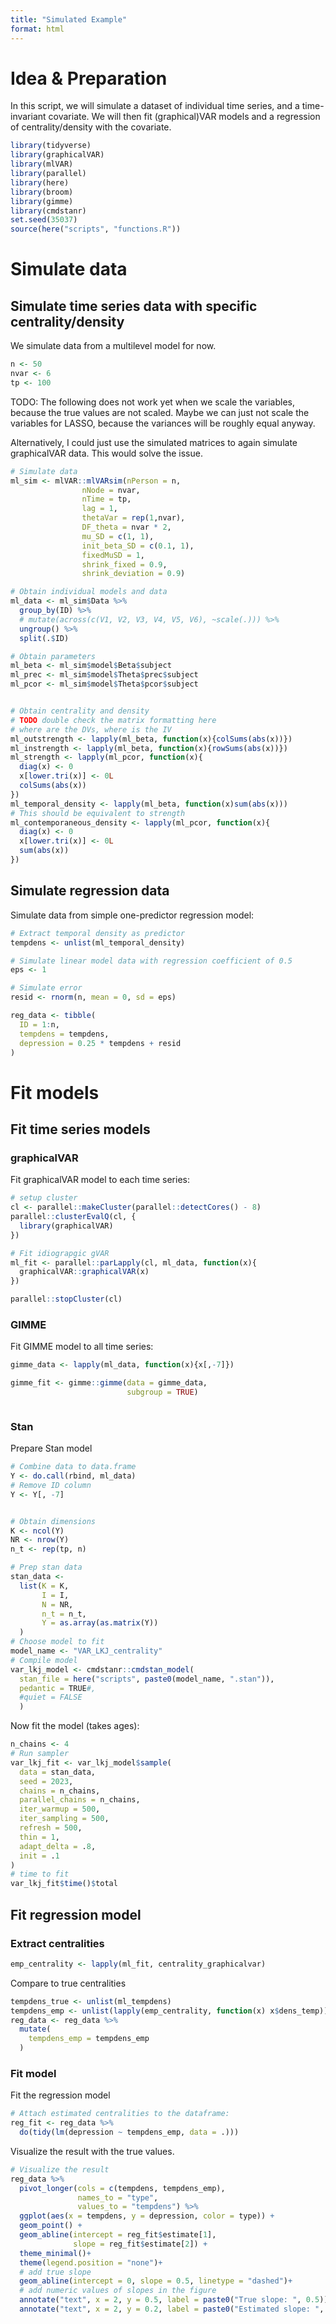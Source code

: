 ```yaml
---
title: "Simulated Example"
format: html
---
```


# Idea & Preparation
In this script, we will simulate a dataset of individual time series, and a time-invariant covariate.
We will then fit (graphical)VAR models and a regression of centrality/density with the covariate.

```r
library(tidyverse)
library(graphicalVAR)
library(mlVAR)
library(parallel)
library(here)
library(broom)
library(gimme)
library(cmdstanr)
set.seed(35037)
source(here("scripts", "functions.R"))

```

# Simulate data

## Simulate time series data with specific centrality/density
We simulate data from a multilevel model for now.

```r
n <- 50
nvar <- 6
tp <- 100

```


TODO: The following does not work yet when we scale the variables, because the true values are not scaled. Maybe we can just not scale the variables for LASSO, because the variances will be roughly equal anyway.

Alternatively, I could just use the simulated matrices to again simulate graphicalVAR data. This would solve the issue. 
```r
# Simulate data
ml_sim <- mlVAR::mlVARsim(nPerson = n, 
                nNode = nvar, 
                nTime = tp, 
                lag = 1, 
                thetaVar = rep(1,nvar),
                DF_theta = nvar * 2, 
                mu_SD = c(1, 1), 
                init_beta_SD = c(0.1, 1), 
                fixedMuSD = 1, 
                shrink_fixed = 0.9, 
                shrink_deviation = 0.9)

# Obtain individual models and data
ml_data <- ml_sim$Data %>%
  group_by(ID) %>% 
  # mutate(across(c(V1, V2, V3, V4, V5, V6), ~scale(.))) %>%
  ungroup() %>% 
  split(.$ID)

# Obtain parameters
ml_beta <- ml_sim$model$Beta$subject
ml_prec <- ml_sim$model$Theta$prec$subject
ml_pcor <- ml_sim$model$Theta$pcor$subject


# Obtain centrality and density
# TODO double check the matrix formatting here
# where are the DVs, where is the IV
ml_outstrength <- lapply(ml_beta, function(x){colSums(abs(x))})
ml_instrength <- lapply(ml_beta, function(x){rowSums(abs(x))})
ml_strength <- lapply(ml_pcor, function(x){
  diag(x) <- 0
  x[lower.tri(x)] <- 0L
  colSums(abs(x))
})
ml_temporal_density <- lapply(ml_beta, function(x)sum(abs(x)))
# This should be equivalent to strength
ml_contemporaneous_density <- lapply(ml_pcor, function(x){
  diag(x) <- 0
  x[lower.tri(x)] <- 0L
  sum(abs(x))
})

```



## Simulate regression data
Simulate data from simple one-predictor regression model:
```r
# Extract temporal density as predictor
tempdens <- unlist(ml_temporal_density)

# Simulate linear model data with regression coefficient of 0.5
eps <- 1

# Simulate error
resid <- rnorm(n, mean = 0, sd = eps)

reg_data <- tibble(
  ID = 1:n,
  tempdens = tempdens,
  depression = 0.25 * tempdens + resid
) 

```

# Fit models

## Fit time series models

### graphicalVAR
Fit graphicalVAR model to each time series:
```r
# setup cluster
cl <- parallel::makeCluster(parallel::detectCores() - 8)
parallel::clusterEvalQ(cl, {
  library(graphicalVAR)
})

# Fit idiograpgic gVAR
ml_fit <- parallel::parLapply(cl, ml_data, function(x){
  graphicalVAR::graphicalVAR(x)
})

parallel::stopCluster(cl)

```


### GIMME
Fit GIMME model to all time series: 
```r
gimme_data <- lapply(ml_data, function(x){x[,-7]})

gimme_fit <- gimme::gimme(data = gimme_data,
                          subgroup = TRUE)



```






### Stan
Prepare Stan model 
```r
# Combine data to data.frame
Y <- do.call(rbind, ml_data)
# Remove ID column
Y <- Y[, -7]


# Obtain dimensions
K <- ncol(Y) 
NR <- nrow(Y)
n_t <- rep(tp, n)

# Prep stan data
stan_data <-
  list(K = K,
       I = I,
       N = NR,
       n_t = n_t,
       Y = as.array(as.matrix(Y))
  )
# Choose model to fit
model_name <- "VAR_LKJ_centrality"
# Compile model
var_lkj_model <- cmdstanr::cmdstan_model(
  stan_file = here("scripts", paste0(model_name, ".stan")),
  pedantic = TRUE#, 
  #quiet = FALSE
  )

```

Now fit the model (takes ages):
```r
n_chains <- 4
# Run sampler
var_lkj_fit <- var_lkj_model$sample(
  data = stan_data,
  seed = 2023,
  chains = n_chains,
  parallel_chains = n_chains,
  iter_warmup = 500,
  iter_sampling = 500,
  refresh = 500,
  thin = 1,
  adapt_delta = .8,
  init = .1
)
# time to fit
var_lkj_fit$time()$total
```




## Fit regression model

### Extract centralities

```r
emp_centrality <- lapply(ml_fit, centrality_graphicalvar)

```

Compare to true centralities
```r
tempdens_true <- unlist(ml_tempdens)
tempdens_emp <- unlist(lapply(emp_centrality, function(x) x$dens_temp))
reg_data <- reg_data %>%
  mutate(
    tempdens_emp = tempdens_emp
  )
```



### Fit model
Fit the regression model 
```r
# Attach estimated centralities to the dataframe: 
reg_fit <- reg_data %>% 
  do(tidy(lm(depression ~ tempdens_emp, data = .)))

```

Visualize the result with the true values. 
```r
# Visualize the result
reg_data %>% 
  pivot_longer(cols = c(tempdens, tempdens_emp), 
               names_to = "type", 
               values_to = "tempdens") %>%
  ggplot(aes(x = tempdens, y = depression, color = type)) +
  geom_point() +
  geom_abline(intercept = reg_fit$estimate[1], 
              slope = reg_fit$estimate[2]) +
  theme_minimal()+
  theme(legend.position = "none")+
  # add true slope
  geom_abline(intercept = 0, slope = 0.5, linetype = "dashed")+
  # add numeric values of slopes in the figure
  annotate("text", x = 2, y = 0.5, label = paste0("True slope: ", 0.5))+
  annotate("text", x = 2, y = 0.2, label = paste0("Estimated slope: ", round(reg_fit$estimate[2], 2)))

```








